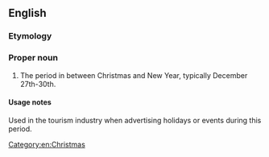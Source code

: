 ==English==

===Etymology===
{{rfe|betwixt and Christmas?!|lang=en}}

===Proper noun===
{{en-proper noun}}

# {{UK|slang}} The period in between Christmas and New Year, typically December 27th-30th.

====Usage notes====
Used in the tourism industry when advertising holidays or events during this period.
<!--
===Quotations===
* [http://www.halifaxcourier.co.uk/festive-breaks/Twixmas-Special-at-Disneyland-Resort.3151906.jp Halifax Courier]
*: insert quote here
* [http://www.cairngorm-travel.co.uk/twixmas.htm] [http://www.centrestar.co.uk/07twixmas.html Cairngorm Travel]
*: insert quote here
-->

[[Category:en:Christmas]]